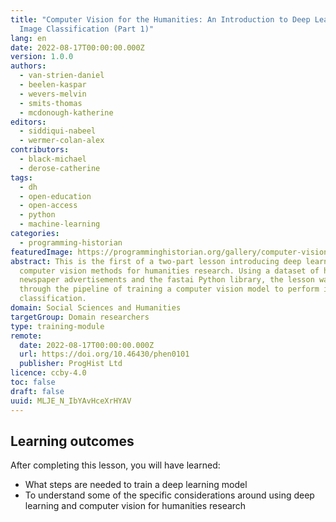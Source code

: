 ```yaml
---
title: "Computer Vision for the Humanities: An Introduction to Deep Learning for
  Image Classification (Part 1)"
lang: en
date: 2022-08-17T00:00:00.000Z
version: 1.0.0
authors:
  - van-strien-daniel
  - beelen-kaspar
  - wevers-melvin
  - smits-thomas
  - mcdonough-katherine
editors:
  - siddiqui-nabeel
  - wermer-colan-alex
contributors:
  - black-michael
  - derose-catherine
tags:
  - dh
  - open-education
  - open-access
  - python
  - machine-learning
categories:
  - programming-historian
featuredImage: https://programminghistorian.org/gallery/computer-vision-deep-learning-pt1.png
abstract: This is the first of a two-part lesson introducing deep learning based
  computer vision methods for humanities research. Using a dataset of historical
  newspaper advertisements and the fastai Python library, the lesson walks
  through the pipeline of training a computer vision model to perform image
  classification.
domain: Social Sciences and Humanities
targetGroup: Domain researchers
type: training-module
remote:
  date: 2022-08-17T00:00:00.000Z
  url: https://doi.org/10.46430/phen0101
  publisher: ProgHist Ltd
licence: ccby-4.0
toc: false
draft: false
uuid: MLJE_N_IbYAvHceXrHYAV
---
```

## Learning outcomes

After completing this lesson, you will have learned:

- What steps are needed to train a deep learning model
- To understand some of the specific considerations around using deep learning and computer vision for humanities research

<ExternalResource title="Interested in learning more?" subtitle="Check out this lesson on Programming Historian's website" url="https://doi.org/10.46430/phen0101" />